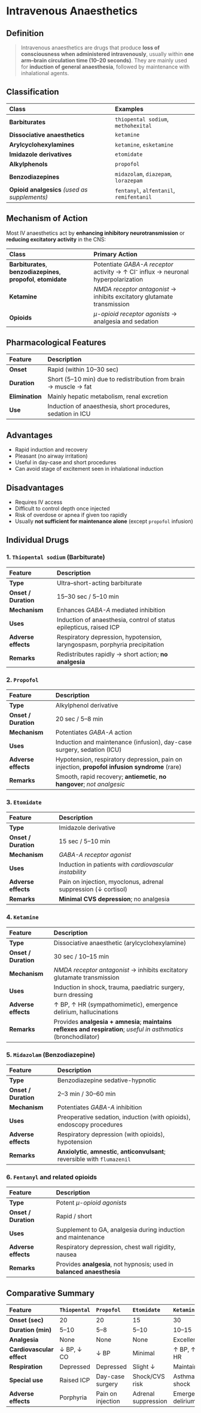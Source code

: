 # Intravenous Anaesthetics

## Definition

> Intravenous anaesthetics are drugs that produce **loss of consciousness when administered intravenously**, usually within **one arm–brain circulation time (10–20 seconds)**.
> They are mainly used for **induction of general anaesthesia**, followed by maintenance with inhalational agents.

## Classification

| Class                                         | Examples                                 |
| :-------------------------------------------- | :--------------------------------------- |
| **Barbiturates**                              | `thiopental sodium`, `methohexital`      |
| **Dissociative anaesthetics**                 | `ketamine`                               |
| **Arylcyclohexylamines**                      | `ketamine`, `esketamine`                 |
| **Imidazole derivatives**                     | `etomidate`                              |
| **Alkylphenols**                              | `propofol`                               |
| **Benzodiazepines**                           | `midazolam`, `diazepam`, `lorazepam`     |
| **Opioid analgesics** _(used as supplements)_ | `fentanyl`, `alfentanil`, `remifentanil` |

## Mechanism of Action

Most IV anaesthetics act by **enhancing inhibitory neurotransmission** or **reducing excitatory activity** in the CNS:

| Class                                                              | Primary Action                                                                    |
| :----------------------------------------------------------------- | :-------------------------------------------------------------------------------- |
| **Barbiturates**, **benzodiazepines**, **propofol**, **etomidate** | Potentiate _GABA-A receptor_ activity → ↑ Cl⁻ influx → neuronal hyperpolarization |
| **Ketamine**                                                       | _NMDA receptor antagonist_ → inhibits excitatory glutamate transmission           |
| **Opioids**                                                        | _μ-opioid receptor agonists_ → analgesia and sedation                             |

## Pharmacological Features

| Feature         | Description                                                      |
| :-------------- | :--------------------------------------------------------------- |
| **Onset**       | Rapid (within 10–30 sec)                                         |
| **Duration**    | Short (5–10 min) due to redistribution from brain → muscle → fat |
| **Elimination** | Mainly hepatic metabolism, renal excretion                       |
| **Use**         | Induction of anaesthesia, short procedures, sedation in ICU      |

## Advantages

- Rapid induction and recovery
- Pleasant (no airway irritation)
- Useful in day-case and short procedures
- Can avoid stage of excitement seen in inhalational induction

## Disadvantages

- Requires IV access
- Difficult to control depth once injected
- Risk of overdose or apnea if given too rapidly
- Usually **not sufficient for maintenance alone** (except `propofol` infusion)

## Individual Drugs

### 1. `Thiopental sodium` (Barbiturate)

| Feature              | Description                                                                |
| :------------------- | :------------------------------------------------------------------------- |
| **Type**             | Ultra–short-acting barbiturate                                             |
| **Onset / Duration** | 15–30 sec / 5–10 min                                                       |
| **Mechanism**        | Enhances _GABA-A_ mediated inhibition                                      |
| **Uses**             | Induction of anaesthesia, control of status epilepticus, raised ICP        |
| **Adverse effects**  | Respiratory depression, hypotension, laryngospasm, porphyria precipitation |
| **Remarks**          | Redistributes rapidly → short action; **no analgesia**                     |

### 2. `Propofol`

| Feature              | Description                                                                                   |
| :------------------- | :-------------------------------------------------------------------------------------------- |
| **Type**             | Alkylphenol derivative                                                                        |
| **Onset / Duration** | 20 sec / 5–8 min                                                                              |
| **Mechanism**        | Potentiates _GABA-A_ action                                                                   |
| **Uses**             | Induction and maintenance (infusion), day-case surgery, sedation (ICU)                        |
| **Adverse effects**  | Hypotension, respiratory depression, pain on injection, **propofol infusion syndrome** (rare) |
| **Remarks**          | Smooth, rapid recovery; **antiemetic**, **no hangover**; _not analgesic_                      |

### 3. `Etomidate`

| Feature              | Description                                                    |
| :------------------- | :------------------------------------------------------------- |
| **Type**             | Imidazole derivative                                           |
| **Onset / Duration** | 15 sec / 5–10 min                                              |
| **Mechanism**        | _GABA-A receptor agonist_                                      |
| **Uses**             | Induction in patients with _cardiovascular instability_        |
| **Adverse effects**  | Pain on injection, myoclonus, adrenal suppression (↓ cortisol) |
| **Remarks**          | **Minimal CVS depression**; no analgesia                       |

### 4. `Ketamine`

| Feature              | Description                                                                                                       |
| :------------------- | :---------------------------------------------------------------------------------------------------------------- |
| **Type**             | Dissociative anaesthetic (arylcyclohexylamine)                                                                    |
| **Onset / Duration** | 30 sec / 10–15 min                                                                                                |
| **Mechanism**        | _NMDA receptor antagonist_ → inhibits excitatory glutamate transmission                                           |
| **Uses**             | Induction in shock, trauma, paediatric surgery, burn dressing                                                     |
| **Adverse effects**  | ↑ BP, ↑ HR (sympathomimetic), emergence delirium, hallucinations                                                  |
| **Remarks**          | Provides **analgesia + amnesia**; **maintains reflexes and respiration**; _useful in asthmatics_ (bronchodilator) |

### 5. `Midazolam` (Benzodiazepine)

| Feature              | Description                                                                    |
| :------------------- | :----------------------------------------------------------------------------- |
| **Type**             | Benzodiazepine sedative-hypnotic                                               |
| **Onset / Duration** | 2–3 min / 30–60 min                                                            |
| **Mechanism**        | Potentiates _GABA-A_ inhibition                                                |
| **Uses**             | Preoperative sedation, induction (with opioids), endoscopy procedures          |
| **Adverse effects**  | Respiratory depression (with opioids), hypotension                             |
| **Remarks**          | **Anxiolytic**, **amnestic**, **anticonvulsant**; reversible with `flumazenil` |

### 6. `Fentanyl` and related opioids

| Feature              | Description                                                            |
| :------------------- | :--------------------------------------------------------------------- |
| **Type**             | Potent _μ-opioid agonists_                                             |
| **Onset / Duration** | Rapid / short                                                          |
| **Uses**             | Supplement to GA, analgesia during induction and maintenance           |
| **Adverse effects**  | Respiratory depression, chest wall rigidity, nausea                    |
| **Remarks**          | Provides **analgesia**, not hypnosis; used in **balanced anaesthesia** |

## Comparative Summary

| Feature                   | `Thiopental` | `Propofol`        | `Etomidate`         | `Ketamine`         | `Midazolam`            |
| :------------------------ | :----------- | :---------------- | :------------------ | :----------------- | :--------------------- |
| **Onset (sec)**           | 20           | 20                | 15                  | 30                 | 120                    |
| **Duration (min)**        | 5–10         | 5–8               | 5–10                | 10–15              | 30–60                  |
| **Analgesia**             | None         | None              | None                | Excellent          | Moderate               |
| **Cardiovascular effect** | ↓ BP, ↓ CO   | ↓ BP              | Minimal             | ↑ BP, ↑ HR         | Mild ↓ BP              |
| **Respiration**           | Depressed    | Depressed         | Slight ↓            | Maintained         | Depressed              |
| **Special use**           | Raised ICP   | Day-case surgery  | Shock/CVS risk      | Asthma, shock      | Sedation               |
| **Adverse effects**       | Porphyria    | Pain on injection | Adrenal suppression | Emergence delirium | Respiratory depression |
